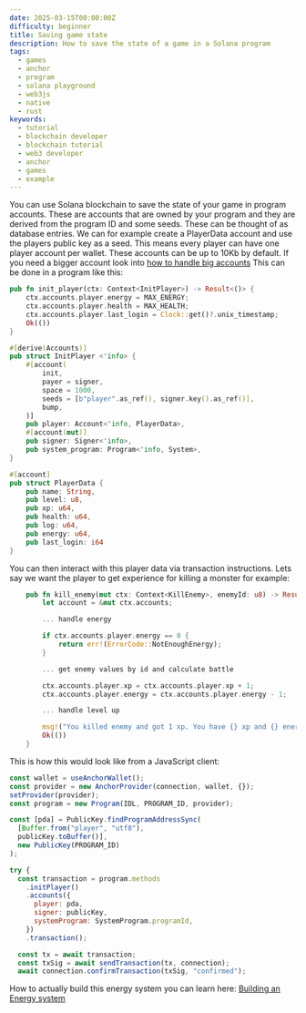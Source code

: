 ```yaml
---
date: 2025-03-15T00:00:00Z
difficulty: beginner
title: Saving game state
description: How to save the state of a game in a Solana program
tags:
  - games
  - anchor
  - program
  - solana playground
  - web3js
  - native
  - rust
keywords:
  - tutorial
  - blockchain developer
  - blockchain tutorial
  - web3 developer
  - anchor
  - games
  - example
---
```


You can use Solana blockchain to save the state of your game in program
accounts. These are accounts that are owned by your program and they are derived
from the program ID and some seeds. These can be thought of as database entries.
We can for example create a PlayerData account and use the players public key as
a seed. This means every player can have one player account per wallet. These
accounts can be up to 10Kb by default. If you need a bigger account look into
[how to handle big accounts](https://github.com/solana-developers/anchor-zero-copy-example)
This can be done in a program like this:

```rust
pub fn init_player(ctx: Context<InitPlayer>) -> Result<()> {
    ctx.accounts.player.energy = MAX_ENERGY;
    ctx.accounts.player.health = MAX_HEALTH;
    ctx.accounts.player.last_login = Clock::get()?.unix_timestamp;
    Ok(())
}

#[derive(Accounts)]
pub struct InitPlayer <'info> {
    #[account(
        init,
        payer = signer,
        space = 1000,
        seeds = [b"player".as_ref(), signer.key().as_ref()],
        bump,
    )]
    pub player: Account<'info, PlayerData>,
    #[account(mut)]
    pub signer: Signer<'info>,
    pub system_program: Program<'info, System>,
}

#[account]
pub struct PlayerData {
    pub name: String,
    pub level: u8,
    pub xp: u64,
    pub health: u64,
    pub log: u64,
    pub energy: u64,
    pub last_login: i64
}

```

You can then interact with this player data via transaction instructions. Lets
say we want the player to get experience for killing a monster for example:

```rust
    pub fn kill_enemy(mut ctx: Context<KillEnemy>, enemyId: u8) -> Result<()> {
        let account = &mut ctx.accounts;

        ... handle energy

        if ctx.accounts.player.energy == 0 {
            return err!(ErrorCode::NotEnoughEnergy);
        }

        ... get enemy values by id and calculate battle

        ctx.accounts.player.xp = ctx.accounts.player.xp + 1;
        ctx.accounts.player.energy = ctx.accounts.player.energy - 1;

        ... handle level up

        msg!("You killed enemy and got 1 xp. You have {} xp and {} energy left.", ctx.accounts.player.xp, ctx.accounts.player.energy);
        Ok(())
    }
```

This is how this would look like from a JavaScript client:

```js
const wallet = useAnchorWallet();
const provider = new AnchorProvider(connection, wallet, {});
setProvider(provider);
const program = new Program(IDL, PROGRAM_ID, provider);

const [pda] = PublicKey.findProgramAddressSync(
  [Buffer.from("player", "utf8"),
  publicKey.toBuffer()],
  new PublicKey(PROGRAM_ID)
);

try {
  const transaction = program.methods
    .initPlayer()
    .accounts({
      player: pda,
      signer: publicKey,
      systemProgram: SystemProgram.programId,
    })
    .transaction();

  const tx = await transaction;
  const txSig = await sendTransaction(tx, connection);
  await connection.confirmTransaction(txSig, "confirmed");
```

How to actually build this energy system you can learn here:
[Building an Energy system](/developers/guides/games/energy-system)
